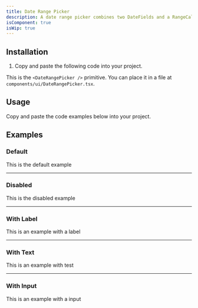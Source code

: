 ```yaml
---
title: Date Range Picker
description: A date range picker combines two DateFields and a RangeCalendar popover to allow users to enter or select a date and time range.
isComponent: true
isWip: true
---
```


## Installation

1. Copy and paste the following code into your project.

This is the `<DateRangePicker />` primitive. You can place it in a file at `components/ui/DateRangePicker.tsx`.

## Usage

Copy and paste the code examples below into your project.

<ComponentSource src="../../packages/ui/src/DateRangePicker.tsx" />

## Examples

### Default

This is the default example

<ComponentExample src="/components/examples/dateRangePicker/default.tsx">
  <DateRangePickerDefault />
</ComponentExample>

---

### Disabled

This is the disabled example

---

### With Label

This is an example with a label

---

### With Text

This is an example with test

---

### With Input

This is an example with a input
